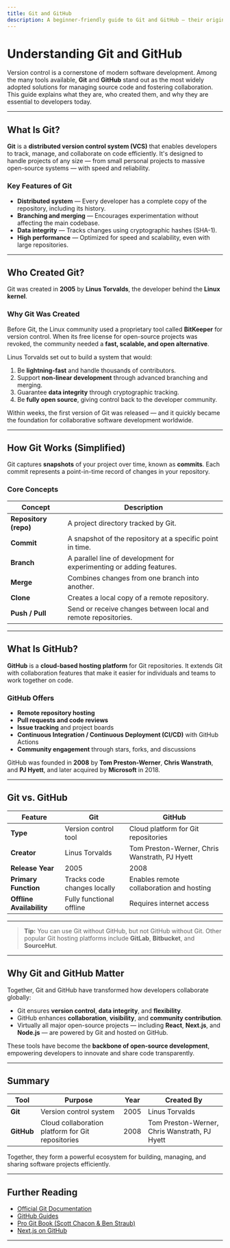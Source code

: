 ```yaml
---
title: Git and GitHub
description: A beginner-friendly guide to Git and GitHub — their origins, purpose, and how they work together in modern software development.
---
```


# Understanding Git and GitHub

Version control is a cornerstone of modern software development. Among the many tools available, **Git** and **GitHub** stand out as the most widely adopted solutions for managing source code and fostering collaboration.
This guide explains what they are, who created them, and why they are essential to developers today.

---

##  What Is Git?

**Git** is a **distributed version control system (VCS)** that enables developers to track, manage, and collaborate on code efficiently.
It's designed to handle projects of any size — from small personal projects to massive open-source systems — with speed and reliability.

###  Key Features of Git

- **Distributed system** — Every developer has a complete copy of the repository, including its history.
- **Branching and merging** — Encourages experimentation without affecting the main codebase.
- **Data integrity** — Tracks changes using cryptographic hashes (SHA-1).
- **High performance** — Optimized for speed and scalability, even with large repositories.

---

##  Who Created Git?

Git was created in **2005** by **Linus Torvalds**, the developer behind the **Linux kernel**.

###  Why Git Was Created

Before Git, the Linux community used a proprietary tool called **BitKeeper** for version control.
When its free license for open-source projects was revoked, the community needed a **fast, scalable, and open alternative**.

Linus Torvalds set out to build a system that would:

1. Be **lightning-fast** and handle thousands of contributors.
2. Support **non-linear development** through advanced branching and merging.
3. Guarantee **data integrity** through cryptographic tracking.
4. Be **fully open source**, giving control back to the developer community.

Within weeks, the first version of Git was released — and it quickly became the foundation for collaborative software development worldwide.

---

##  How Git Works (Simplified)

Git captures **snapshots** of your project over time, known as **commits**.
Each commit represents a point-in-time record of changes in your repository.

###  Core Concepts

| Concept | Description |
|----------|--------------|
| **Repository (repo)** | A project directory tracked by Git. |
| **Commit** | A snapshot of the repository at a specific point in time. |
| **Branch** | A parallel line of development for experimenting or adding features. |
| **Merge** | Combines changes from one branch into another. |
| **Clone** | Creates a local copy of a remote repository. |
| **Push / Pull** | Send or receive changes between local and remote repositories. |

---

##  What Is GitHub?

**GitHub** is a **cloud-based hosting platform** for Git repositories.
It extends Git with collaboration features that make it easier for individuals and teams to work together on code.

###  GitHub Offers

- **Remote repository hosting**
- **Pull requests and code reviews**
- **Issue tracking** and project boards
- **Continuous Integration / Continuous Deployment (CI/CD)** with GitHub Actions
- **Community engagement** through stars, forks, and discussions

GitHub was founded in **2008** by **Tom Preston-Werner**, **Chris Wanstrath**, and **PJ Hyett**, and later acquired by **Microsoft** in 2018.

---

##  Git vs. GitHub

| Feature | **Git** | **GitHub** |
|----------|----------|-------------|
| **Type** | Version control tool | Cloud platform for Git repositories |
| **Creator** | Linus Torvalds | Tom Preston-Werner, Chris Wanstrath, PJ Hyett |
| **Release Year** | 2005 | 2008 |
| **Primary Function** | Tracks code changes locally | Enables remote collaboration and hosting |
| **Offline Availability** | Fully functional offline | Requires internet access |

---

>  **Tip:** You can use Git without GitHub, but not GitHub without Git.
> Other popular Git hosting platforms include **GitLab**, **Bitbucket**, and **SourceHut**.

---

##  Why Git and GitHub Matter

Together, Git and GitHub have transformed how developers collaborate globally:

- Git ensures **version control**, **data integrity**, and **flexibility**.
- GitHub enhances **collaboration**, **visibility**, and **community contribution**.
- Virtually all major open-source projects — including **React**, **Next.js**, and **Node.js** — are powered by Git and hosted on GitHub.

These tools have become the **backbone of open-source development**, empowering developers to innovate and share code transparently.

<ContributorTracker docPath="get-started/1-git-and-github.mdx" />

---

##  Summary

| Tool | Purpose | Year | Created By |
|------|----------|------|-------------|
| **Git** | Version control system | 2005 | Linus Torvalds |
| **GitHub** | Cloud collaboration platform for Git repositories | 2008 | Tom Preston-Werner, Chris Wanstrath, PJ Hyett |

Together, they form a powerful ecosystem for building, managing, and sharing software projects efficiently.

---

##  Further Reading

- [Official Git Documentation](https://git-scm.com/doc)
- [GitHub Guides](https://docs.github.com/en/get-started)
- [Pro Git Book (Scott Chacon & Ben Straub)](https://git-scm.com/book/en/v2)
- [Next.js on GitHub](https://github.com/vercel/next.js)

---